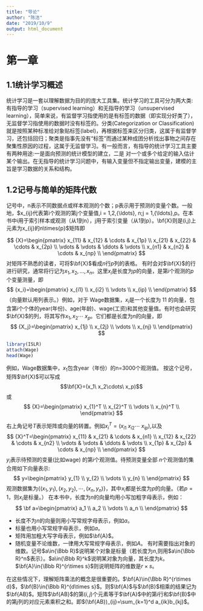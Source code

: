 ```yaml
---
title: "导论"
author: "陈洁"
date: "2019/10/9"
output: html_document
---
```


# 第一章

## 1.1统计学习概述 

统计学习是一套以理解数据为目的的庞大工具集。统计学习的工具可分为两大类:有指导的学习（supervised learning）和无指导的学习（unsupervised learning），简单来说，有监督学习指使用的是有标签的数据（即实现分好类了），无监督学习指使用的数据时没有标签的。分类(Categorization or Classification)就是按照某种标准给对象贴标签(label)，再根据标签来区分归类，这属于有监督学习，还包括回归；聚类是指事先没有“标签”而通过某种成团分析找出事物之间存在聚集性原因的过程，这属于无监督学习。有一般而言，有指导的统计学习工具主要有两种用途:一是面向预测的统计模型的建立，二是
对一个或多个给定的输入估计某个输出。在无指导的统计学习问题中，有输入变量但不指定输出变量，建模的主旨是学习数据的关系和结构。


## 1.2记号与简单的矩阵代数
记号中，n表示不同数据点或样本观测的个数；p表示用于预测的变量个数。一般地，$x_{ij}代表第i个观测的第j个变量值,i = 1,2,{\ldots}, n;j = 1,{\ldots},p。在本书中i用于索引样本或观测（从1到n），j用于索引变量（从1到p）。\bf{X}则是(i,j)上元素为x_{ij}的n\times{p}$矩阵即

$$
        {X}=\begin{pmatrix}
        x_{11} & x_{12} & \cdots & x_{1p} \\
        x_{21} & x_{22} & \cdots & x_{2p} \\
        \vdots & \vdots & \ddots & \vdots \\
        x_{n1} & x_{n2} & \cdots & x_{np} \\
        \end{pmatrix}
$$
对矩阵不熟悉的读者，可将$\bf{X}$看成$n$行$p$列的表格。
有时会对$\bf{X}$的行进行研究，通常将行记为$x_1,x_2,{\ldots},x_n$。这里$x_i$是长度为$p$的向量，是第$i$个观测的$p$个变量测量，即
$$
        {x_i}=\begin{pmatrix}
        x_{i1} \\
        x_{i2} \\
        \vdots \\
        x_{ip} \\
        \end{pmatrix}
$$
（向量默认用列表示。）例如，对于 Wage数据集，$x_i$是一个长度为 11 的向量，包含第$i$个个体的year(年份)、age(年龄)、wage(工资)和其他变量值。有时也会研究$\bf{X}$的列，将其写作$x_1,x_2\cdots\ x_p$。它们都是长度为$n$的向量，即
$$
        {X_j}=\begin{pmatrix}
        x_{1j} \\
        x_{2j} \\
        \vdots \\
        x_{nj} \\
        \end{pmatrix}
$$


```r
library(ISLR)
attach(Wage)
head(Wage)
```


例如，Wage数据集中，$x_1$包含year（年份）的n=3000个观测值。
按这个记号，矩阵$\bf{X}$可以写成
           $$\bf{X}=(x_1\ x_2\cdots\ x_p)$$
或
$$
        {X}=\begin{pmatrix}
        x_{1}^T \\
        x_{2}^T \\
        \vdots \\
        x_{n}^T \\
        \end{pmatrix}
$$

右上角记号$T$表示矩阵或向量的转置。例如${x_i}^T=(x_{i1}\ x_{i2}\cdots\ x_{ip})$,以及
$$
        {X}^T=\begin{pmatrix}
        x_{11} & x_{21} & \cdots & x_{n1} \\
        x_{12} & x_{22} & \cdots & x_{n2} \\
        \vdots & \vdots & \ddots & \vdots \\
        x_{1p} & x_{2p} & \cdots & x_{np} \\
        \end{pmatrix}
$$
$y_i$表示待预测的变量(比如wage) 的第$i$个观测值。待预测变量全部 $n$个观测值的集合用如下向量表示:
$$
        y=\begin{pmatrix}
        y_{1} \\
        y_{2} \\
        \vdots \\
        y_{n} \\
        \end{pmatrix}
$$
观测数据集为$\lbrace(x_1,y_1),(x_2,y_2),\cdots,(x_n,y_n)\rbrace$，其中$x_i$都是长度为$p$的向量。（若$p=1$，则$x_i$是标量。）
在本书中，长度为$n$的向量均用小写加粗字母表示，例如：
$$
        \bf a=\begin{pmatrix}
        a_1 \\
        a_2 \\
        \vdots \\
        a_n \\
        \end{pmatrix}
$$



+ 长度不为$n$的向量则用小写常规字母表示，例如$a$。
+ 标量也用小写常规字母表示，例如$a$。
+ 矩阵用加粗大写字母表示，例如$\bf{A}$。
+ 随机变量不论维数，一律用大写常规字母表示，例如$A$。
有时需要指出对象的维数。记号$a\in{\Bbb R}$说明某个对象是标量（若长度为$n$,则用$a\in{\Bbb R}^n$表示）。$a\in{\Bbb R}^k$说明某对象为向量，其长度为$k$。$\bf{A}\in{\Bbb R}^{r\times s}$则说明矩阵的维数是$r\times s$。


在这些情况下，理解矩阵乘法的概念是很重要的。$\bf{A}\in{\Bbb R}^{r\times d}$，$\bf{B}\in{\Bbb R}^{d\times s}$。则$\bf{A}$与$\bf{B}$相乘的结果记为$\bf{AB}$。矩阵$\bf{AB}$的第$(i,j)$个元素等于$\bf{A}$中的第$i$行和$\bf{B}$中的第$j$列的对应元素乘积之和。即$(\bf{AB})_{ij}=\sum_{k=1}^d a_{ik}b_{kj}$。






